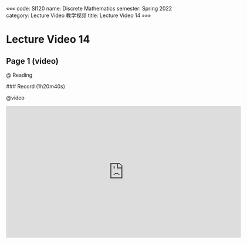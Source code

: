 «««
code: SI120
name: Discrete Mathematics
semester: Spring 2022
category: Lecture Video 教学视频
title: Lecture Video 14
»»»

# Lecture Video 14

## Page 1 (video)

@ Reading

<div class="markdown-body">
### Record (1h20m40s)
</div>

@video

<iframe src="https://sbfull.com/e/1cg0rir4hy29.html" frameborder=0 marginwidth=0 marginheight=0 scrolling=no width=640 height=360 allowfullscreen></iframe>



